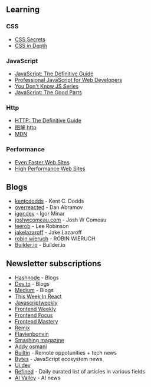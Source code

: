 ## Learning

### CSS

- [CSS Secrets](https://www.oreilly.com/library/view/css-secrets/9781098124373/)
- [CSS in Depth](https://www.oreilly.com/library/view/css-in-depth/9781617293450/)

### JavaScript

- [JavaScript: The Definitive Guide](https://www.oreilly.com/library/view/javascript-the-definitive/9781491952016/)
- [Professional JavaScript for Web Developers](https://www.oreilly.com/library/view/professional-javascript-for/9781119366447/)
- [You Don't Know JS Series](https://www.oreilly.com/library/view/you-dont-know/9781491905159)
- [JavaScript: The Good Parts](https://www.oreilly.com/library/view/javascript-the-good/9780596517748)

### Http

- [HTTP: The Definitive Guide](https://www.oreilly.com/library/view/http-the-definitive/1565925092/)
- [图解 http](https://item.jd.com/12837057.html)
- [MDN](https://developer.mozilla.org/en-US/docs/Web/HTTP)

### Performance

- [Even Faster Web Sites](https://www.oreilly.com/library/view/even-faster-web/9780596803773/)
- [High Performance Web Sites](https://www.oreilly.com/library/view/high-performance-web/9780596529307/)

## Blogs

- [kentcdodds](https://kentcdodds.com/) - Kent C. Dodds
- [overreacted](https://overreacted.io/) - Dan Abramov
- [igor.dev](https://igor.dev/) - Igor Minar
- [joshwcomeau.com](https://www.joshwcomeau.com/) - Josh W Comeau
- [leerob](https://leerob.io/) - Lee Robinson
- [jakelazaroff](https://jakelazaroff.com/) - Jake Lazaroff
- [robin wieruch](https://www.robinwieruch.de/) - ROBIN WIERUCH
- [Builder.io](https://www.builder.io/blog) - Builder.io

## Newsletter subscriptions

- [Hashnode](https://hashnode.com/) - Blogs
- [Dev.to](https://dev.to/) - Blogs
- [Medium](https://medium.com/) - Blogs
- [This Week In React](https://thisweekinreact.com/)
- [Javascriptweekly](https://javascriptweekly.com/)
- [Frontend Weekly](https://medium.com/front-end-weekly)
- [Frontend Focus](https://frontendfoc.us/)
- [Frontend Mastery](https://frontendmastery.com)
- [Remix](https://remix.run/blog)
- [Flavienbonvin](https://www.flavienbonvin.com/)
- [Smashing magazine](https://www.smashingmagazine.com/)
- [Addy osmani](https://addyosmani.com/blog/debugging-tactics/)
- [Builtin](https://builtin.com/) - Remote oppotunities + tech news
- [Bytes](https://bytes.dev/) - JavaScript ecosystem news
- [Ui.dev](https://ui.dev/)
- [Refined](https://refind.com/) - Daily curated list of articles in various fields
- [AI Valley](https://www.theaivalley.com/) - AI news
